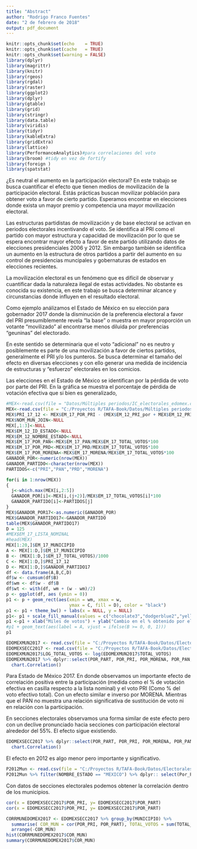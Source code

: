 ```yaml
---
title: "Abstract"
author: "Rodrigo Franco Fuentes"
date: "2 de febrero de 2018"
output: pdf_document
---
```


```r
knitr::opts_chunk$set(echo    = TRUE)
knitr::opts_chunk$set(cache   = TRUE)
knitr::opts_chunk$set(warning = FALSE)
library(dplyr)
library(magrittr)
library(knitr)
library(rgeos)
library(rgdal)
library(raster)
library(ggplot2)
library(dplyr)
library(gtable)
library(grid)
library(stringr)
library(data.table)
library(viridis)
library(tidyr)
library(kableExtra)
library(gridExtra)
library(lattice)
library(PerformanceAnalytics)#para correlaciones del voto 
library(broom) #tidy en vez de fortify
library(foreign )
library(spatstat)
```
¿Es neutral el aumento en la participación electoral? En este trabajo se busca cuantificar el efecto que tienen medios de movilización de la participación electoral. Estás prácticas buscan movilizar población para obtener voto a favor de cierto partido. Esperamos encontrar en elecciones donde exista un mayor premio  y competencia una mayor movilización electoral. 

Las estructuras partidistas de movilización y de base electoral se activan en periodos electorales incentivando el voto. Se identifica al PRI como el partido con mayor estructura y capacidad de movilización por lo que se espera encontrar mayor efecto a favor de este partido utilizando datos de elecciones presidenciales 2006 y 2012. Sin embargo también se identifica un aumento en la estructura de otros partidos a partir del aumento en su control de presidencias muncipales y gobernaturas de estados en elecciones recientes.

La movilización electoral es un fenómeno que es difícil de observar y cuantificar dada la naturaleza ilegal de estas actividades. No obstante es conocida su existencia, en este trabajo se busca determinar alcance y circunstancias donde influyen en el resultado electoral.

Como ejemplo análizamos el Estado de México en su elección para gobernador 2017 donde la disminución de la preferencia electoral a favor del PRI presumiblemente revela "la base" o muestra en mayor proporción un votante "movilizado" al encontrarse menos diluida por preferencias "geuninas" del electorado. 

En este sentido se determinaria que el voto "adicional" no es neutro y posiblemente es parte de una movilización a favor de ciertos partidos, generalmente el PRI y/o los punteros. Se busca determinar el tamaño del efecto en diversas elecciones y con ello generar una medida de incidencia de estructuras y "esfuerzo" electorales en los comicios.

Las elecciones en el Estado de México se identifican por la pérdida de voto por parte del PRI. En la gráfica se muestra el porcentaje de pérdida de votación efectiva que si bien es generalizado, 

```r
#MEX<-read.csv(file = "Datos/Múltiples periodos/IC_electorales_edomex.csv")
MEX<-read.csv(file = "C:/Proyectos R/TAFA-Book/Datos/Múltiples periodos/IC_electorales_edomex.csv")
MEX$PRI_17_12 <- MEX$EM_17_POR_PRI - (MEX$EM_12_PRI_por + MEX$EM_12_PRI_PVEM_por) # cambio porcentual
MEX$NOM_MUN_JOIN<-NULL
MEX[,1:3]<-NULL
MEX$EM_12_ID_ESTADO<-NULL
MEX$EM_12_NOMBRE_ESTADO<-NULL
MEX$EM_17_POR_PAN<-MEX$EM_17_PAN/MEX$EM_17_TOTAL_VOTOS*100
MEX$EM_17_POR_PRD<-MEX$EM_17_PRD/MEX$EM_17_TOTAL_VOTOS*100
MEX$EM_17_POR_MORENA<-MEX$EM_17_MORENA/MEX$EM_17_TOTAL_VOTOS*100
GANADOR_POR<-numeric(nrow(MEX))
GANADOR_PARTIDO<-character(nrow(MEX))
PARTIDOS<-c("PRI","PAN","PRD","MORENA")

for(i in 1:nrow(MEX))
{
  j<-which.max(MEX[i,2:5])
  GANADOR_POR[i]<-MEX[i,(j+2)]/MEX$EM_17_TOTAL_VOTOS[i]*100
  GANADOR_PARTIDO[i]<-PARTIDOS[j]
}
MEX$GANADOR_POR17<-as.numeric(GANADOR_POR)
MEX$GANADOR_PARTIDO17<-GANADOR_PARTIDO
table(MEX$GANADOR_PARTIDO17)
D = 125
#MEX$EM_17_LISTA_NOMINAL
#head(MEX)
MEX[1:20,]$EM_17_MUNICIPIO
A <- MEX[1:D,]$EM_17_MUNICIPIO
B <- (MEX[1:D,]$EM_17_TOTAL_VOTOS)/1000
C <- MEX[1:D,]$PRI_17_12
D <- MEX[1:D,]$GANADOR_PARTIDO17
df <- data.frame(A,B,C,D)
df$w <- cumsum(df$B)
df$wm <- df$w - df$B
df$wt <- with(df, wm + (w - wm)/2)
p <- ggplot(df, aes (ymin = 0))
p1 <- p + geom_rect(aes(xmin = wm, xmax = w, 
                        ymax = C, fill = D), color = "black")
p1 <- p1 + theme_bw() + labs(x = NULL, y = NULL) 
p1<- p1 + scale_fill_manual(values = c("chocolate3","dodgerblue2","yellow2","chartreuse4"))
p1 <-p1 + xlab("Miles de votos") + ylab("Cambio en el % obtenido por el alianza PRI()")
#p1 + geom_text(aes(label = A, vjust = ifelse(B >= 0, 0, 1)))
p1 
```




```r
EDOMEXMUN2017 <- read.csv(file = "C:/Proyectos R/TAFA-Book/Datos/Electorales/Edomex/EDOMEXMUN2017.csv")
EDOMEXSECC2017 <- read.csv(file = "C:/Proyectos R/TAFA-Book/Datos/Electorales/Edomex/EDOMEXSECC2017.csv")
EDOMEXMUN2017$LOG_TOTAL_VOTOS <- log(EDOMEXMUN2017$TOTAL_VOTOS)
EDOMEXMUN2017 %>% dplyr::select(POR_PART, POR_PRI, POR_MORENA, POR_PAN, LOG_TOTAL_VOTOS) %>%
  chart.Correlation()
```

Para Estado de México 2017. En donde observamos un importante efecto de correlación positiva entre la participación (medida como el % de votación efectiva en casilla respecto a la lista nominal) y el voto PRI (Como % del voto efectivo total). Con un efecto similar e inverso por MORENA. Mientras que el PAN no muestra una relación significativa de sustitución de voto ni en relación con la participación. 

En secciones electorales observamos una forma similar de este efecto pero con un declive pronunciado hacia secciones con participación electoral alrededor del 55%. El efecto sigue existiendo.
```r
EDOMEXSECC2017 %>% dplyr::select(POR_PART, POR_PRI, POR_MORENA, POR_PAN) %>%
  chart.Correlation()
```

El efecto en 2012 es algo menor pero importante y significativo.

```r
P2012Mun <- read.csv(file = "C:/Proyectos R/TAFA-Book/Datos/Electorales/P2012Mun.csv")
P2012Mun %>% filter(NOMBRE_ESTADO == "MEXICO") %>% dplyr:: select(Por_Part, PRI_por, PAN_por, PRD_por) %>% chart.Correlation()
```

Con datos de secciones electorales podemos obtener la correlación dentro de los municipios. 

```r
cor(x = EDOMEXSECC2017$POR_PRI, y= EDOMEXSECC2017$POR_PART)
cor(x = EDOMEXSECC2017$POR_PRI, y= EDOMEXSECC2017$POR_PART)

CORRMUNEDOMEX2017 <- EDOMEXSECC2017 %>% group_by(MUNICIPIO) %>%
  summarise( COR_MUN = cor(POR_PRI, POR_PART), TOTAL_VOTOS = sum(TOTAL_VOTOS)) %>%
  arrange(-COR_MUN)
hist(CORRMUNEDOMEX2017$COR_MUN)
summary(CORRMUNEDOMEX2017$COR_MUN)
```
